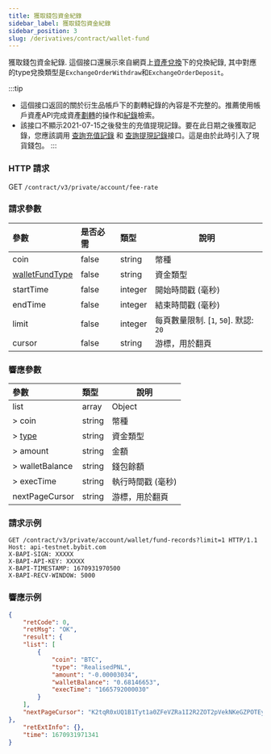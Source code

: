 ```yaml
---
title: 獲取錢包資金紀錄
sidebar_label: 獲取錢包資金紀錄
sidebar_position: 3
slug: /derivatives/contract/wallet-fund
---
```


獲取錢包資金紀錄. 這個接口還展示來自網頁上<a href="https://www.bybit.com/user/assets/records/trade/exchange">資產兌換</a>下的兌換紀錄, 其中對應的type兌換類型是`ExchangeOrderWithdraw`和`ExchangeOrderDeposit`。

:::tip
* 這個接口返回的關於衍生品帳戶下的劃轉紀錄的內容是不完整的。推薦使用帳戶資產API完成資產[劃轉](../../account-asset/internal-transfer)的操作和[紀錄](../../account-asset/internal-transfer-list)檢索。
* 該接口不顯示2021-07-15之後發生的充值提現記錄。要在此日期之後獲取記錄，您應該調用 [查詢充值記錄](../../account-asset/deposit-record) 和 [查詢提現記錄](../../account-asset/withdraw-record)接口。這是由於此時引入了現貨錢包。
:::

### HTTP 請求
GET `/contract/v3/private/account/fee-rate`

### 請求參數
| 參數 | 是否必需 | 類型 | 說明|
|:----- |:-------|:-----|------ |
|coin |false |string |幣種 |
|[walletFundType](../enum#walletfundtype) |false |string |資金類型 |
|startTime |false |integer |開始時間戳 (毫秒)|
|endTime |false |integer |結束時間戳 (毫秒)|
|limit |false |integer |每頁數量限制. [`1`, `50`]. 默認: `20`|
|cursor |false |string |游標，用於翻頁|

### 響應參數
| 參數 | 類型 | 說明|
|:----- |:-----|------ |
|list |array |Object |
|> coin |string |幣種 |
|> [type](../enum#walletfundtype) |string |資金類型 |
|> amount |string |金額 |
|> walletBalance |string |錢包餘額 |
|> execTime |string |執行時間戳 (毫秒) |
|nextPageCursor |string |游標，用於翻頁|

### 請求示例

```http
GET /contract/v3/private/account/wallet/fund-records?limit=1 HTTP/1.1
Host: api-testnet.bybit.com
X-BAPI-SIGN: XXXXX
X-BAPI-API-KEY: XXXXX
X-BAPI-TIMESTAMP: 1670931970500
X-BAPI-RECV-WINDOW: 5000
```

### 響應示例

```json
{
    "retCode": 0,
    "retMsg": "OK",
    "result": {
    "list": [
        {
            "coin": "BTC",
            "type": "RealisedPNL",
            "amount": "-0.00003034",
            "walletBalance": "0.68146653",
            "execTime": "1665792000030"
        }
    ],
    "nextPageCursor": "K2tqR0xUQ1B1Tyt1a0ZFeVZRa1I2R2ZOT2pVekNKeGZPOTEyWFNpeXd1ejRmRTFoUkhabnVKVlRBNnFtZGk0dlBhRThLdFNHTGxFdWJGQVFMdXBnZ29Bb3JmSDlkczZHV1p1V1JoZmc2dnlRc1VMZ1ZVYlRXeW51ZUVBT3QycjlYSml3alNZampKTHdrdDJzSzFWdnlWK0djRklqczB1M0JYN04wVXltV0ljPQ=="
},
    "retExtInfo": {},
    "time": 1670931971341
}
```
